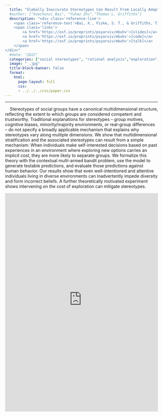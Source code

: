 ```yaml
---
  title: "Globally Inaccurate Stereotypes Can Result From Locally Adaptive Exploration"
  #author: ["Xuechunzi Bai", "Yuhao Zhu","Thomas L. Griffiths"]
  description: "<div class='reference-line'>
    <span class='reference-text'>Bai, X., Fiske, S. T., & Griffiths, T. L. (2022). <em>Psychological Science.</em></span>
    <span class='links'>
        <a href='https://osf.io/preprints/psyarxiv/mbuhv'>[slides]</a>
        <a href='https://osf.io/preprints/psyarxiv/mbuhv'>[code]</a>
        <a href='https://osf.io/preprints/psyarxiv/mbuhv'>[talk]</a>
    </span>
</div>"
  #date: "2022"
  categories: ["social stereotypes", "rational analysis","exploration","reinforcement learning"]
  image: "_.jpg"
  title-block-banner: false
  format:
    html:
      page-layout: full
      css: 
      - ../../../css/paper.css
---
```


------------------------------------------------------------------------

::: grid
::: g-col-4
```{=html}
<div class="summary-card">
    <p>
    &nbsp &nbsp Stereotypes of social groups have a canonical multidimensional structure, reflecting the extent to which groups are considered competent and trustworthy. Traditional explanations for stereotypes – group motives, cognitive biases, minority/majority environments, or real-group differences – do not specify a broadly applicable mechanism that explains why stereotypes vary along multiple dimensions. We show that multidimensional stratification and the associated stereotypes can result from a simple mechanism: When individuals make self-interested decisions based on past experiences in an environment where exploring new options carries an implicit cost, they are more likely to separate groups. We formalize this theory with the contextual multi-armed bandit problem, use the model to generate testable predictions, and evaluate those predictions against human behavior. Our results show that even well-intentioned and attentive individuals living in diverse environments can inadvertently impede diversity and form incorrect beliefs. A further theoretically motivated experiment shows intervening on the cost of exploration can mitigate stereotypes.</p>
</div>
```
:::

::: g-col-8
```{=html}
 <iframe id="example1" src="https://psymichaelzhu.shinyapps.io/ParallelComparison/" style="border: none; width: 100%; height: 720px" frameborder="0"></iframe>
```
:::
:::

